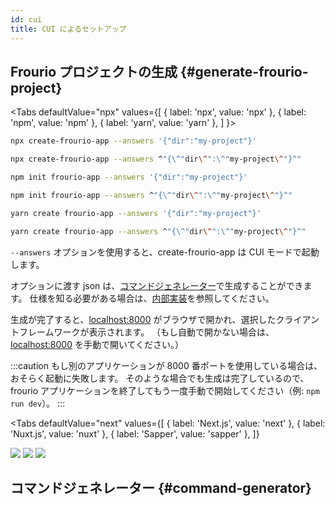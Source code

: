 ```yaml
---
id: cui
title: CUI によるセットアップ
---
```



## Frourio プロジェクトの生成 {#generate-frourio-project}

<Tabs
  defaultValue="npx"
  values={[
    { label: 'npx', value: 'npx' },
    { label: 'npm', value: 'npm' },
    { label: 'yarn', value: 'yarn' },
  ]
}>
<TabItem value="npx">

```sh title='Shell'
npx create-frourio-app --answers '{"dir":"my-project"}'
```

```sh title='Command Prompt'
npx create-frourio-app --answers ^"{\^"dir\^":\^"my-project\^"}^"
```

</TabItem>
<TabItem value="npm">

```sh title='Shell'
npm init frourio-app --answers '{"dir":"my-project"}'
```

```sh title='Command Prompt'
npm init frourio-app --answers ^"{\^"dir\^":\^"my-project\^"}^"
```

</TabItem>
<TabItem value="yarn">

```sh title='Shell'
yarn create frourio-app --answers '{"dir":"my-project"}'
```

```sh title='Command Prompt'
yarn create frourio-app --answers ^"{\^"dir\^":\^"my-project\^"}^"
```

</TabItem>
</Tabs>

`--answers` オプションを使用すると、create-frourio-app は CUI モードで起動します。

オプションに渡す json は、[コマンドジェネレーター](#command-generator)で生成することができます。
仕様を知る必要がある場合は、[内部実装](https://github.com/frouriojs/create-frourio-app/blob/main/server/common/prompts.ts)を参照してください。

生成が完了すると、[localhost:8000](http://localhost:8000) がブラウザで開かれ、選択したクライアントフレームワークが表示されます。
（もし自動で開かない場合は、[localhost:8000](http://localhost:8000) を手動で開いてください。）

:::caution
もし別のアプリケーションが 8000 番ポートを使用している場合は、おそらく起動に失敗します。
そのような場合でも生成は完了しているので、frourio アプリケーションを終了してもう一度手動で開始してください（例: `npm run dev`）。
:::

<Tabs
  defaultValue="next"
  values={[
    { label: 'Next.js', value: 'next' },
    { label: 'Nuxt.js', value: 'nuxt' },
    { label: 'Sapper', value: 'sapper' },
  ]}
>
  <TabItem value="next">
    <BrowserWindow url="http://localhost:8000">
      <img src="/img/cfa-done-next.png" />
    </BrowserWindow>
  </TabItem>
  <TabItem value="nuxt">
    <BrowserWindow url="http://localhost:8000">
      <img src="/img/cfa-done-nuxt.png" />
    </BrowserWindow>
  </TabItem>
  <TabItem value="sapper">
    <BrowserWindow url="http://localhost:8000">
      <img src="/img/cfa-done-sapper.png" />
    </BrowserWindow>
  </TabItem>
</Tabs>

## コマンドジェネレーター {#command-generator}

<CFA />
